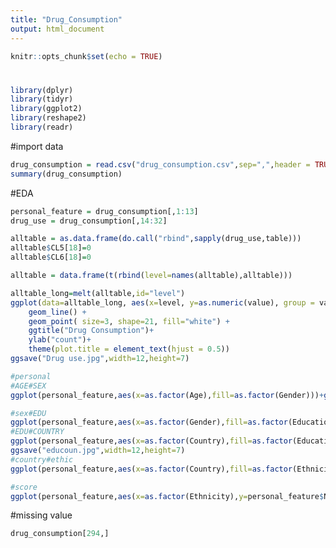```yaml
---
title: "Drug_Consumption"
output: html_document
---
```


```r
knitr::opts_chunk$set(echo = TRUE)
```
#
```r
library(dplyr)
library(tidyr)
library(ggplot2)
library(reshape2)
library(readr)
```

#import data
```r
drug_consumption = read.csv("drug_consumption.csv",sep=",",header = TRUE)
summary(drug_consumption)
```

#EDA
```r
personal_feature = drug_consumption[,1:13]
drug_use = drug_consumption[,14:32]

alltable = as.data.frame(do.call("rbind",sapply(drug_use,table)))
alltable$CL5[18]=0
alltable$CL6[18]=0

alltable = data.frame(t(rbind(level=names(alltable),alltable)))

alltable_long=melt(alltable,id="level")
ggplot(data=alltable_long, aes(x=level, y=as.numeric(value), group = variable, colour = variable)) +
    geom_line() +
    geom_point( size=3, shape=21, fill="white") +
    ggtitle("Drug Consumption")+
    ylab("count")+
    theme(plot.title = element_text(hjust = 0.5))
ggsave("Drug use.jpg",width=12,height=7)

#personal
#AGE#SEX
ggplot(personal_feature,aes(x=as.factor(Age),fill=as.factor(Gender)))+geom_bar()+xlab("Age")

#sex#EDU
ggplot(personal_feature,aes(x=as.factor(Gender),fill=as.factor(Education)))+geom_bar()+xlab("Gender")
#EDU#COUNTRY
ggplot(personal_feature,aes(x=as.factor(Country),fill=as.factor(Education)))+geom_bar()+xlab("Country")
ggsave("educoun.jpg",width=12,height=7)
#country#ethic
ggplot(personal_feature,aes(x=as.factor(Country),fill=as.factor(Ethnicity )))+geom_bar()+xlab("Country")

#score
ggplot(personal_feature,aes(x=as.factor(Ethnicity),y=personal_feature$Nscore))+geom_boxplot(colour="steelblue")+xlab("Ethnicity")+ylab("Nscore")
```


#missing value
```r
drug_consumption[294,]
```


